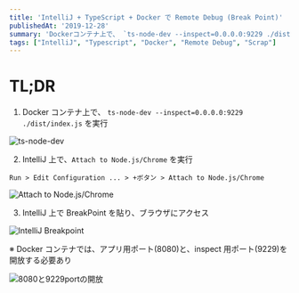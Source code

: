 ```yaml
---
title: 'IntelliJ + TypeScript + Docker で Remote Debug (Break Point)'
publishedAt: '2019-12-28'
summary: 'Dockerコンテナ上で、 `ts-node-dev --inspect=0.0.0.0:9229 ./dist/index.js` を実行'
tags: ["IntelliJ", "Typescript", "Docker", "Remote Debug", "Scrap"]
---
```


# TL;DR

1. Docker コンテナ上で、 `ts-node-dev --inspect=0.0.0.0:9229 ./dist/index.js` を実行

<Image
  src="https://res.cloudinary.com/silverbirder/image/upload/v1614345272/silver-birder.github.io/blog/ts-node-dev.png"
  width={2790}
  height={682}
  alt="ts-node-dev"
/>

2. IntelliJ 上で、`Attach to Node.js/Chrome` を実行

`Run > Edit Configuration ... > +ボタン > Attach to Node.js/Chrome`

<Image
  src="https://res.cloudinary.com/silverbirder/image/upload/v1614345318/silver-birder.github.io/blog/Attach_to_Node_js_Chrome.png"
  width={2136}
  height={1342}
  alt="Attach to Node.js/Chrome"
/>

3. IntelliJ 上で BreakPoint を貼り、ブラウザにアクセス

<Image
  src="https://res.cloudinary.com/silverbirder/image/upload/v1614345359/silver-birder.github.io/blog/IntelliJ_Breakpoint.png"
  width={2876}
  height={1758}
  alt="IntelliJ Breakpoint"
/>

※ Docker コンテナでは、アプリ用ポート(8080)と、inspect 用ポート(9229)を開放する必要あり

<Image
  src="https://res.cloudinary.com/silverbirder/image/upload/v1614345390/silver-birder.github.io/blog/8080%E3%81%A89229port%E3%81%AE%E9%96%8B%E6%94%BE.png"
  width={2792}
  height={702}
  alt="8080と9229portの開放"
/>
